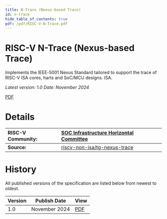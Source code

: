 ```yaml
---
title: N-Trace (Nexus-based Trace)
id: n-trace
hide_table_of_contents: true
pdf: /pdf/RISC-V-N-Trace.pdf
---
```

# RISC-V N-Trace (Nexus-based Trace)

Implements the IEEE-5001 Nexus Standard tailored to support the trace of RISC-V ISA cores, harts and SoC/MCU designs. ISA.

*Latest version: 1.0    Date: November 2024*

[PDF](https://drive.google.com/file/d/1UXFptcTjd5akPhKRtn0onBC6t53O61qU/view?usp=drive_link)

# **Details**

| RISC-V Community: | [SOC Infrastructure Horizontal Committee](https://lists.riscv.org/g/soc-infra) |
| :---- | :---- |
| **Source:** | [riscv-non-isa](https://github.com/riscv-non-isa)[/tg-nexus-trace](https://github.com/riscv-non-isa/tg-nexus-trace) |

# **History**

All published versions of the specification are listed below from newest to oldest.

| Version | Publish Date | View |
| :---- | :---: | :---- |
| 1.0 | November 2024 | [PDF](https://drive.google.com/file/d/1UXFptcTjd5akPhKRtn0onBC6t53O61qU/view?usp=drive_link) |
